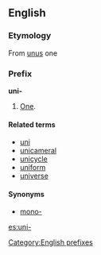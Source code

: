 ==English==
===Etymology===
From {{L.}} [[unus]] one

===Prefix===
[[Category:English prefixes]]
'''uni-'''

#[[One]].

====Related terms====
*[[uni]]
*[[unicameral]]
*[[unicycle]]
*[[uniform]]
*[[universe]]

====Synonyms====
*[[mono-]]

[[es:uni-]]